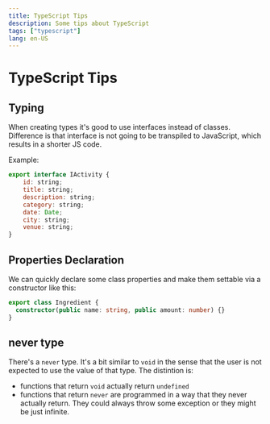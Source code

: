 ```yaml
---
title: TypeScript Tips
description: Some tips about TypeScript
tags: ["typescript"]
lang: en-US
---
```



# TypeScript Tips

## Typing

When creating types it's good to use interfaces instead of classes. Difference
is that interface is not going to be transpiled to JavaScript, which results in
a shorter JS code.

Example:

```js
export interface IActivity {
    id: string;
    title: string;
    description: string;
    category: string;
    date: Date;
    city: string;
    venue: string;
}

```

## Properties Declaration

We can quickly declare some class properties and make them settable via a
constructor like this:

```ts
export class Ingredient {
  constructor(public name: string, public amount: number) {}
}
```

## never type

There's a `never` type. It's a bit similar to `void` in the sense that the user is not expected to use the value of that type. The distintion is:

- functions that return `void` actually return `undefined`
- functions that return `never` are programmed in a way that they never actually
  return. They could always throw some exception or they might be just infinite.